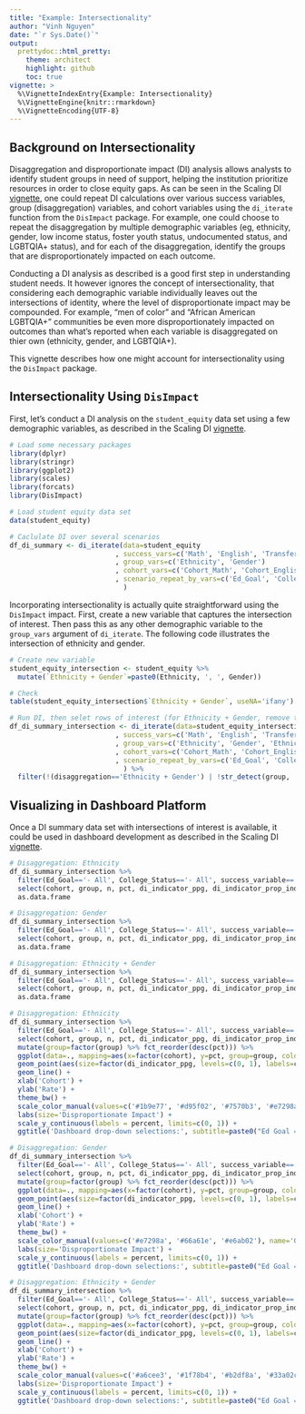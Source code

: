 ---
title: "Example: Intersectionality"
author: "Vinh Nguyen"
date: "`r Sys.Date()`"
output:
  prettydoc::html_pretty:
    theme: architect
    highlight: github
    toc: true
vignette: >
  %\VignetteIndexEntry{Example: Intersectionality}
  %\VignetteEngine{knitr::rmarkdown}
  %\VignetteEncoding{UTF-8}
---

## Background on Intersectionality

Disaggregation and disproportionate impact (DI) analysis allows analysts to identify student groups in need of support, helping the institution prioritize resources in order to close equity gaps.  As can be seen in the Scaling DI [vignette](./Scaling-DI-Calculations.html), one could repeat DI calculations over various success variables, group (disaggregation) variables, and cohort variables using the `di_iterate` function from the `DisImpact` package.  For example, one could choose to repeat the disaggregation by multiple demographic variables (eg, ethnicity, gender, low income status, foster youth status, undocumented status, and LGBTQIA+ status), and for each of the disaggregation, identify the groups that are disproportionately impacted on each outcome.

Conducting a DI analysis as described is a good first step in understanding student needs.  It however ignores the concept of intersectionality, that considering each demographic variable individually leaves out the intersections of identity, where the level of disproportionate impact may be compounded.  For example, "men of color" and "African American LGBTQIA+" communities be even more disproportionately impacted on outcomes than what's reported when each variable is disaggregated on thier own (ethnicity, gender, and LGBTQIA+).

This vignette describes how one might account for intersectionality using the `DisImpact` package.

## Intersectionality Using `DisImpact`

First, let's conduct a DI analysis on the `student_equity` data set using a few demographic variables, as described in the Scaling DI [vignette](./Scaling-DI-Calculations.html).

```{r, warning=FALSE}
# Load some necessary packages
library(dplyr)
library(stringr)
library(ggplot2)
library(scales)
library(forcats)
library(DisImpact)

# Load student equity data set
data(student_equity)

# Caclulate DI over several scenarios
df_di_summary <- di_iterate(data=student_equity
                          , success_vars=c('Math', 'English', 'Transfer')
                          , group_vars=c('Ethnicity', 'Gender')
                          , cohort_vars=c('Cohort_Math', 'Cohort_English', 'Cohort')
                          , scenario_repeat_by_vars=c('Ed_Goal', 'College_Status')
                            )
```

Incorporating intersectionality is actually quite straightforward using the `DisImpact` impact.  First, create a new variable that captures the intersection of interest.  Then pass this as any other demographic variable to the `group_vars` argument of `di_iterate`.  The following code illustrates the intersection of ethnicity and gender.

```{r}
# Create new variable
student_equity_intersection <- student_equity %>%
  mutate(`Ethnicity + Gender`=paste0(Ethnicity, ', ', Gender))

# Check
table(student_equity_intersection$`Ethnicity + Gender`, useNA='ifany')

# Run DI, then selet rows of interest (for Ethnicity + Gender, remove the Other gender)
df_di_summary_intersection <- di_iterate(data=student_equity_intersection # Specify new data set
                          , success_vars=c('Math', 'English', 'Transfer')
                          , group_vars=c('Ethnicity', 'Gender', 'Ethnicity + Gender') # Add new column name
                          , cohort_vars=c('Cohort_Math', 'Cohort_English', 'Cohort')
                          , scenario_repeat_by_vars=c('Ed_Goal', 'College_Status')
                            ) %>%
  filter(!(disaggregation=='Ethnicity + Gender') | !str_detect(group, ', Other')) # Remove Ethnicity + Gender groups that correspond to 
```

## Visualizing in Dashboard Platform

Once a DI summary data set with intersections of interest is available, it could be used in dashboard development as described in the Scaling DI [vignette](./Scaling-DI-Calculations.html).

```{r}
# Disaggregation: Ethnicity
df_di_summary_intersection %>%
  filter(Ed_Goal=='- All', College_Status=='- All', success_variable=='Math', disaggregation=='Ethnicity') %>%
  select(cohort, group, n, pct, di_indicator_ppg, di_indicator_prop_index, di_indicator_80_index) %>%
  as.data.frame

# Disaggregation: Gender
df_di_summary_intersection %>%
  filter(Ed_Goal=='- All', College_Status=='- All', success_variable=='Math', disaggregation=='Ethnicity') %>%
  select(cohort, group, n, pct, di_indicator_ppg, di_indicator_prop_index, di_indicator_80_index) %>%
  as.data.frame

# Disaggregation: Ethnicity + Gender
df_di_summary_intersection %>%
  filter(Ed_Goal=='- All', College_Status=='- All', success_variable=='Math', disaggregation=='Ethnicity + Gender') %>%
  select(cohort, group, n, pct, di_indicator_ppg, di_indicator_prop_index, di_indicator_80_index) %>%
  as.data.frame
```

```{r, fig.width=9, fig.height=5}
# Disaggregation: Ethnicity
df_di_summary_intersection %>%
  filter(Ed_Goal=='- All', College_Status=='- All', success_variable=='Math', disaggregation=='Ethnicity') %>%
  select(cohort, group, n, pct, di_indicator_ppg, di_indicator_prop_index, di_indicator_80_index) %>%
  mutate(group=factor(group) %>% fct_reorder(desc(pct))) %>% 
  ggplot(data=., mapping=aes(x=factor(cohort), y=pct, group=group, color=group)) +
  geom_point(aes(size=factor(di_indicator_ppg, levels=c(0, 1), labels=c('Not DI', 'DI')))) +
  geom_line() +
  xlab('Cohort') +
  ylab('Rate') +
  theme_bw() +
  scale_color_manual(values=c('#1b9e77', '#d95f02', '#7570b3', '#e7298a', '#66a61e', '#e6ab02'), name='Ethnicity') +
  labs(size='Disproportionate Impact') +
  scale_y_continuous(labels = percent, limits=c(0, 1)) +
  ggtitle('Dashboard drop-down selections:', subtitle=paste0("Ed Goal = '- All' | College Status = '- All' | Outcome = 'Math' | Disaggregation = 'Ethnicity'"))

# Disaggregation: Gender
df_di_summary_intersection %>%
  filter(Ed_Goal=='- All', College_Status=='- All', success_variable=='Math', disaggregation=='Gender') %>%
  select(cohort, group, n, pct, di_indicator_ppg, di_indicator_prop_index, di_indicator_80_index) %>%
  mutate(group=factor(group) %>% fct_reorder(desc(pct))) %>% 
  ggplot(data=., mapping=aes(x=factor(cohort), y=pct, group=group, color=group)) +
  geom_point(aes(size=factor(di_indicator_ppg, levels=c(0, 1), labels=c('Not DI', 'DI')))) +
  geom_line() +
  xlab('Cohort') +
  ylab('Rate') +
  theme_bw() +
  scale_color_manual(values=c('#e7298a', '#66a61e', '#e6ab02'), name='Gender') +
  labs(size='Disproportionate Impact') +
  scale_y_continuous(labels = percent, limits=c(0, 1)) +
  ggtitle('Dashboard drop-down selections:', subtitle=paste0("Ed Goal = '- All' | College Status = '- All' | Outcome = 'Math' | Disaggregation = 'Gender'"))

# Disaggregation: Ethnicity + Gender
df_di_summary_intersection %>%
  filter(Ed_Goal=='- All', College_Status=='- All', success_variable=='Math', disaggregation=='Ethnicity + Gender') %>%
  select(cohort, group, n, pct, di_indicator_ppg, di_indicator_prop_index, di_indicator_80_index) %>%
  mutate(group=factor(group) %>% fct_reorder(desc(pct))) %>% 
  ggplot(data=., mapping=aes(x=factor(cohort), y=pct, group=group, color=group)) +
  geom_point(aes(size=factor(di_indicator_ppg, levels=c(0, 1), labels=c('Not DI', 'DI')))) +
  geom_line() +
  xlab('Cohort') +
  ylab('Rate') +
  theme_bw() +
  scale_color_manual(values=c('#a6cee3', '#1f78b4', '#b2df8a', '#33a02c', '#fb9a99', '#e31a1c', '#fdbf6f', '#ff7f00', '#cab2d6', '#6a3d9a', '#ffff99', '#b15928'), name='Ethnicity + Gender') +
  labs(size='Disproportionate Impact') +
  scale_y_continuous(labels = percent, limits=c(0, 1)) +
  ggtitle('Dashboard drop-down selections:', subtitle=paste0("Ed Goal = '- All' | College Status = '- All' | Outcome = 'Math' | Disaggregation = 'Ethnicity + Gender'"))
```
